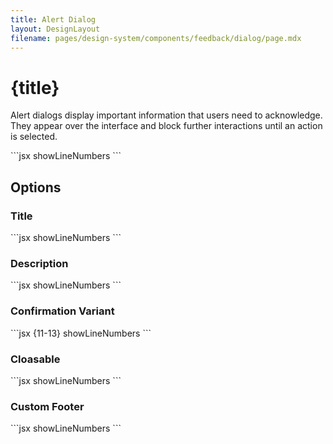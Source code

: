 ```yaml
---
title: Alert Dialog
layout: DesignLayout
filename: pages/design-system/components/feedback/dialog/page.mdx
---
```



# {title}

Alert dialogs display important information that users need to acknowledge. They appear over the interface and block further interactions until an action is selected.


<MainView />


<CodeView>
  <CodeViewItem title="Sapa">
```jsx showLineNumbers
<Dialog
    visible
    style={{
        width: 400,
    }}
    noBorder
    title="Dialog"
>
    <div>
        The following typefaces are not available. Please either install
        these on your computer or in Figma. Alternatively you can replace
        them with other fonts.
    </div>
</Dialog>
```
  </CodeViewItem>
</CodeView>

## Options 


### Title

<TitleView />


<CodeView>
  <CodeViewItem title="Sapa">
```jsx showLineNumbers
<Dialog
    visible
    noBorder
    style={{
        width: 300,
    }}
    title="Dialog"
    closable={false}
    footer={<span />}
>
    <div
        style={{ display: "flex", flexDirection: "column", gap: 10 }}
    >
        <Ghost style={{ width: "100%" }} />
        <Ghost style={{ width: "90%" }} />
    </div>
</Dialog>
```
  </CodeViewItem>
</CodeView>

### Description

<DescriptionView />


<CodeView>
  <CodeViewItem title="Sapa">
```jsx showLineNumbers
<Dialog
    visible
    noBorder
    style={{
        width: 300,
    }}
    closable={false}
    title={<Ghost width="100%" />}
    footer={<span />}
>
    The following typefaces are not available. Please either install
    these on your computer or in Figma. Alternatively you can replace
    them with other fonts.
</Dialog>
```
  </CodeViewItem>
</CodeView>

### Confirmation Variant 

<VariantView />


<CodeView>
  <CodeViewItem title="Sapa">
```jsx {11-13} showLineNumbers
<Dialog
    visible
    style={{
        width: 300,
    }}
    closable={false}
    title={<Ghost width="100%" />}
    >
        Smart filters are nondestructive
</Dialog>

<Dialog
    visible
    style={{
        width: 300,
    }}
    closable={false}
    okProps={{
        variant: "danger",
    }}
    okText="Delete"
    title={<Ghost width="100%" />}
    >
        Smart filters are nondestructive
</Dialog>

<Dialog
    visible
    style={{
        width: 300,
    }}
    closable={false}
    okProps={{
        variant: "dark",
        outline: true,
        style: {
            backgroundColor: "black",
        },
    }}
    title={<Ghost width="100%" />}
    >
        Smart filters are nondestructive
</Dialog>

<Dialog
    visible
    style={{
        width: 300,
    }}
    closable={false}
    title={<Ghost width="100%" />}
    footer={
        <ActionGroup
            direction="vertical"
            style={{
            textAlign: "right",
            alignItems: "flex-end",
            }}
        >
            <RoundButton>No, thanks</RoundButton>
            <RoundButton>Remind me later</RoundButton>
            <RoundButton
            variant="dark"
            outline
            style={{ backgroundColor: "black" }}
            >
            Rate now
            </RoundButton>
        </ActionGroup>
    }
>
    Smart filters are nondestructive
</Dialog>
```
  </CodeViewItem>
</CodeView>


### Cloasable 

<ClosableView />



<CodeView>
  <CodeViewItem title="Sapa">
```jsx showLineNumbers
 <Dialog
    visible
    style={{
        width: 300,
    }}
    okProps={{
        variant: "dark",
        outline: true,
    }}
    title="Title"
>
    Smart filters are nondestructive
</Dialog>
```
  </CodeViewItem>
</CodeView>


### Custom Footer

<CustomFooterView />


<CodeView>
  <CodeViewItem title="Sapa">
```jsx showLineNumbers
 <Dialog
    visible
    style={{
        width: 300,
    }}
    title="Title"
    footer={
    <div
        style={{
            display: "flex",
            gap: 10,
            justifyContent: "space-between",
            alignItems: "center",
            width: "100%",
            borderTop: "1px solid var(--color-gray-1)",
            paddingTop: 20,
            marginTop: 20,
        }}
    >
        <Badge variant="informative">Sample text</Badge>
        <ActionGroup style={{ gap: 10 }}>
        <RoundButton variant="dark" outline>
            Cancel
        </RoundButton>
        <RoundButton variant="dark">OK</RoundButton>
        </ActionGroup>
    </div>
    }
>
    Smart filters are nondestructive
</Dialog>
```
  </CodeViewItem>
</CodeView>

